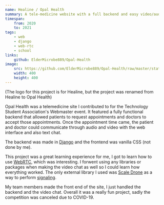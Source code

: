 ```yaml
---
name: Healine / Opal Health
summary: A tele-medicine website with a full backend and easy video/audio calling
timespan:
    from: 2020
    to: 2021
tags:
    - web
    - django
    - web-rtc
    - school
links:
    github: ElderMicrobe889/Opal-Health
image:
    src: https://github.com/ElderMicrobe889/Opal-Health/raw/master/static/base/IMG/fav/ms-icon-310x310.png
    width: 400
    height: 400
---
```



(The logo for this project is for Healine,
but the project was renamed from Healine to Opal Health)

Opal Health was a telemedicine site I contributed to for the Technology Student
Association's Webmaster event. It featured a fully functional backend that
allowed patients to request appointments and doctors to accept those
appointments. Once the appointment time came, the patient and doctor could
communicate through audio and video with the web interface and also text chat.

The backend was made in [Django](https://www.djangoproject.com/) and
the frontend was vanilla CSS (not done by me).

This project was a great learning experience for me, I got to learn how to use
[WebRTC](https://webrtc.org/), which was interesting.
I forwent using any libraries or packages when making the video chat as well so
I could learn how everything worked.
The only external library I used was [Scale Drone](https://www.scaledrone.com/)
as a way to perform [signaling](https://developer.mozilla.org/en-US/docs/Web/API/WebRTC_API/Signaling_and_video_calling#the_signaling_server).

My team members made the front end of the site, I just handled the backend and the
video chat. Overall it was a really fun project,
sadly the competition was canceled due to COVID-19.
